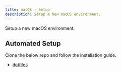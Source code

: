 ```yaml
---
title: macOS - Setup
description: Setup a new macOS environment.
---
```


Setup a new macOS environment.

## Automated Setup

Clone the below repo and follow the installation guide.

- [dotfiles](https://github.com/boldandbrad/dotfiles)
